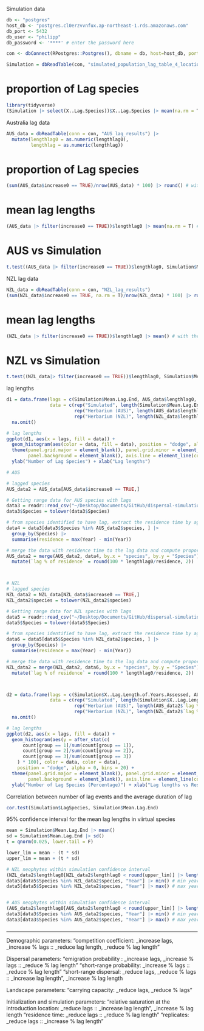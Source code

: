 
Simulation data
```r
db <- "postgres" 
host_db <- "postgres.cl0erzvvnfux.ap-northeast-1.rds.amazonaws.com"   
db_port <- 5432  
db_user <- "philipp"  
db_password <- '****' # enter the password here

con <- dbConnect(RPostgres::Postgres(), dbname = db, host=host_db, port=db_port, user=db_user, password=db_password) 

Simulation = dbReadTable(con, "simulated_population_lag_table_4_locations") |> dplyr::select(-row.names)
```

# proportion of Lag species

```r
library(tidyverse)
(Simulation |> select(X..Lag.Species))$X..Lag.Species |> mean(na.rm = T)
```

Australia lag data

```r
AUS_data = dbReadTable(conn = con, "AUS_lag_results") |>
  mutate(lengthlag0 = as.numeric(lengthlag0), 
         lengthlag = as.numeric(lengthlag))
```


# proportion of Lag species

```r
(sum(AUS_data$increase0 == TRUE)/nrow(AUS_data) * 100) |> round() # with the 1st set of lag data
```


# mean lag lengths

```r
(AUS_data |> filter(increase0 == TRUE))$lengthlag0 |> mean(na.rm = T) # with the 1st set of lag data
```




# AUS vs Simulation

```r
t.test((AUS_data |> filter(increase0 == TRUE))$lengthlag0, Simulation$Mean.Lag.End) # with the 1st set of lag data
```


NZL lag data

```r
NZL_data = dbReadTable(conn = con, "NZL_lag_results") 
(sum(NZL_data$increase0 == TRUE, na.rm = T)/nrow(NZL_data) * 100) |> round() # with the 1st set of lag data
```


# mean lag lengths

```r
(NZL_data |> filter(increase0 == TRUE))$lengthlag0 |> mean() # with the 1st set of lag data
```



# NZL vs Simulation

```r
t.test((NZL_data|> filter(increase0 == TRUE))$lengthlag0, Simulation$Mean.Lag.End) # with the 1st set of lag data
```



lag lengths

```r
d1 = data.frame(lags = c(Simulation$Mean.Lag.End, AUS_data$lengthlag0, NZL_data$lengthlag0), 
                data = c(rep("Simulated", length(Simulation$Mean.Lag.End)), 
                         rep("Herbarium (AUS)", length(AUS_data$lengthlag0)),
                         rep("Herbarium (NZL)", length(NZL_data$lengthlag0)))) |> 
  na.omit()

# lag lengths
ggplot(d1, aes(x = lags, fill = data)) + 
  geom_histogram(aes(color = data, fill = data), position = "dodge", alpha = 0, bins = 20) +
  theme(panel.grid.major = element_blank(), panel.grid.minor = element_blank(),
        panel.background = element_blank(), axis.line = element_line(colour = "black")) +
  ylab("Number of Lag Species") + xlab("Lag lengths")

```


```r
# AUS

# lagged species
AUS_data2 = AUS_data[AUS_data$increase0 == TRUE,]

# Getting range data for AUS species with lags
data3 = readr::read_csv("~/Desktop/Documents/GitHub/dispersal-simulation-changed-files/herbaria pop data/AUS-data-lag.csv")
data3$Species = tolower(data3$Species)

# from species identified to have lag, extract the residence time by aggregating the range data
data4 = data3[data3$Species %in% AUS_data2$species, ] |>
  group_by(Species) |> 
  summarise(residence = max(Year) - min(Year))

# merge the data with residence time to the lag data and compute proportion of lag length to residence time
AUS_data2 = merge(AUS_data2, data4, by.x = "species", by.y = "Species") |>
  mutate(`lag % of residence` = round(100 * lengthlag0/residence, 2)) 



# NZL
# lagged species
NZL_data2 = NZL_data[NZL_data$increase0 == TRUE,]
NZL_data2$species = tolower(NZL_data2$species)

# Getting range data for NZL species with lags
data5 = readr::read_csv("~/Desktop/Documents/GitHub/dispersal-simulation-changed-files/herbaria pop data/NZ-data-lag.csv")
data5$Species = tolower(data5$Species)

# from species identified to have lag, extract the residence time by aggregating the range data
data6 = data5[data5$Species %in% NZL_data2$species, ] |>
  group_by(Species) |> 
  summarise(residence = max(Year) - min(Year))

# merge the data with residence time to the lag data and compute proportion of lag length to residence time
NZL_data2 = merge(NZL_data2, data6, by.x = "species", by.y = "Species") |>
  mutate(`lag % of residence` = round(100 * lengthlag0/residence, 2)) 



d2 = data.frame(lags = c(Simulation$X..Lag.Length.of.Years.Assessed, AUS_data2$`lag % of residence`, NZL_data2$`lag % of residence`), 
                data = c(rep("Simulated", length(Simulation$X..Lag.Length.of.Years.Assessed)), 
                         rep("Herbarium (AUS)", length(AUS_data2$`lag % of residence`)),
                         rep("Herbarium (NZL)", length(NZL_data2$`lag % of residence`)))) |> 
  na.omit()
```


```r
# lag lengths
ggplot(d2, aes(x = lags, fill = data)) + 
  geom_histogram(aes(y = after_stat(c(
      count[group == 1]/sum(count[group == 1]),
      count[group == 2]/sum(count[group == 2]),
      count[group == 3]/sum(count[group == 3])
    ) * 100), color = data, color = data), 
    position = "dodge", alpha = 0, bins = 20) +
  theme(panel.grid.major = element_blank(), panel.grid.minor = element_blank(),
        panel.background = element_blank(), axis.line = element_line(colour = "black")) +
  ylab("Number of Lag Species (Percentage)") + xlab("Lag lengths vs Residence time")
```

Correlation between number of lag events and the average duration of lag

```r
cor.test(Simulation$LagSpecies, Simulation$Mean.Lag.End)
```


95% confidence interval for the mean lag lengths in viirtual species

```r
mean = Simulation$Mean.Lag.End |> mean()
sd = Simulation$Mean.Lag.End |> sd()
t = qnorm(0.025, lower.tail = F)

lower_lim = mean - (t * sd) 
upper_lim = mean + (t * sd) 

# NZL neophytes within simulation confidence interval
(NZL_data2$lengthlag0[NZL_data2$lengthlag0 < round(upper_lim)] |> length()) / (NZL_data2$lengthlag0 |> length()) * 100
data5[data5$Species %in% NZL_data2$species, "Year"] |> min() # min year
data5[data5$Species %in% NZL_data2$species, "Year"] |> max() # max year


# AUS neophytes within simulation confidence interval
(AUS_data2$lengthlag0[AUS_data2$lengthlag0 < round(upper_lim)] |> length()) / (AUS_data2$lengthlag0 |> length()) * 100
data3[data3$Species %in% AUS_data2$species, "Year"] |> min() # min year
data3[data3$Species %in% AUS_data2$species, "Year"] |> max() # max year
```
###
_________________
Demographic parameters: "competition coefficient: _increase lags, _increase % lags :: _reduce lag length, _reduce % lag length"



Dispersal parameters: "emigration probability : _increase lags, _increase % lags :: _reduce % lag length"
                      "short-range probability: _increase % lags :: _reduce % lag length" 
                      "short-range dispersal: _reduce lags, _reduce % lags :: _increase lag length", _increase % lag length
                      
                       
                      

Landscape parameters: "carrying capacity: _reduce lags,  _reduce % lags"


Initialization and simulation parameters:  "relative saturation at the introduction location: _reduce lags :: _increase lag length",  _increase % lag length
                                            "residence time: _reduce lags :: _reduce % lag length"
                                            "replicates:  _reduce lags ::  _increase % lag length"

